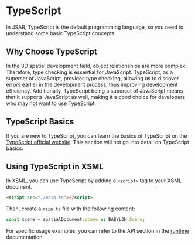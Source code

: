 # TypeScript

In JSAR, TypeScript is the default programming language, so you need to understand some basic TypeScript concepts.

## Why Choose TypeScript

In the 3D spatial development field, object relationships are more complex. Therefore, type checking is essential for JavaScript. TypeScript, as a superset of JavaScript, provides type checking, allowing us to discover errors earlier in the development process, thus improving development efficiency. Additionally, TypeScript being a superset of JavaScript means that it supports JavaScript as well, making it a good choice for developers who may not want to use TypeScript.

## TypeScript Basics

If you are new to TypeScript, you can learn the basics of TypeScript on the [TypeScript official website](https://www.typescriptlang.org/). This section will not go into detail on TypeScript basics.

## Using TypeScript in XSML

In XSML, you can use TypeScript by adding a `<script>` tag to your XSML document.

```html
<script src="./main.ts"></script>
```

Then, create a `main.ts` file with the following content:

```typescript
const scene = spatialDocument.scene as BABYLON.Scene;
```

For specific usage examples, you can refer to the API section in the [runtime](./runtime) documentation.
